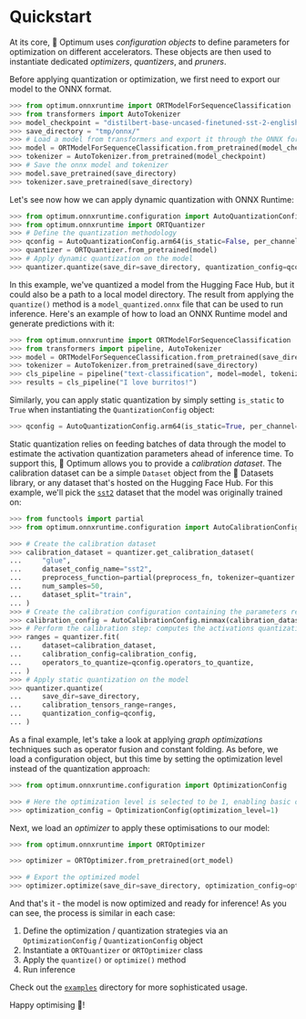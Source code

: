 <!--Copyright 2022 The HuggingFace Team. All rights reserved.

Licensed under the Apache License, Version 2.0 (the "License"); you may not use this file except in compliance with
the License. You may obtain a copy of the License at

http://www.apache.org/licenses/LICENSE-2.0

Unless required by applicable law or agreed to in writing, software distributed under the License is distributed on
an "AS IS" BASIS, WITHOUT WARRANTIES OR CONDITIONS OF ANY KIND, either express or implied. See the License for the
specific language governing permissions and limitations under the License.
-->

# Quickstart

At its core, 🤗 Optimum uses _configuration objects_ to define parameters for optimization on different accelerators. These objects are then used to instantiate dedicated _optimizers_, _quantizers_, and _pruners_.

Before applying quantization or optimization, we first need to export our model to the ONNX format.

```python
>>> from optimum.onnxruntime import ORTModelForSequenceClassification
>>> from transformers import AutoTokenizer
>>> model_checkpoint = "distilbert-base-uncased-finetuned-sst-2-english"
>>> save_directory = "tmp/onnx/"
>>> # Load a model from transformers and export it through the ONNX format
>>> model = ORTModelForSequenceClassification.from_pretrained(model_checkpoint, from_transformers=True)
>>> tokenizer = AutoTokenizer.from_pretrained(model_checkpoint)
>>> # Save the onnx model and tokenizer
>>> model.save_pretrained(save_directory)
>>> tokenizer.save_pretrained(save_directory)
```

Let's see now how we can apply dynamic quantization with ONNX Runtime:

```python
>>> from optimum.onnxruntime.configuration import AutoQuantizationConfig
>>> from optimum.onnxruntime import ORTQuantizer
>>> # Define the quantization methodology
>>> qconfig = AutoQuantizationConfig.arm64(is_static=False, per_channel=False)
>>> quantizer = ORTQuantizer.from_pretrained(model)
>>> # Apply dynamic quantization on the model
>>> quantizer.quantize(save_dir=save_directory, quantization_config=qconfig)
```

In this example, we've quantized a model from the Hugging Face Hub, but it could also be a path to a local model directory. The result from applying the `quantize()` method is a `model_quantized.onnx` file that can be used to run inference. Here's an example of how to load an ONNX Runtime model and generate predictions with it:

```python
>>> from optimum.onnxruntime import ORTModelForSequenceClassification
>>> from transformers import pipeline, AutoTokenizer
>>> model = ORTModelForSequenceClassification.from_pretrained(save_directory, file_name="model_quantized.onnx")
>>> tokenizer = AutoTokenizer.from_pretrained(save_directory)
>>> cls_pipeline = pipeline("text-classification", model=model, tokenizer=tokenizer)
>>> results = cls_pipeline("I love burritos!")
```

Similarly, you can apply static quantization by simply setting `is_static` to `True` when instantiating the `QuantizationConfig` object:

```python
>>> qconfig = AutoQuantizationConfig.arm64(is_static=True, per_channel=False)
```

Static quantization relies on feeding batches of data through the model to estimate the activation quantization parameters ahead of inference time. To support this, 🤗 Optimum allows you to provide a _calibration dataset_. The calibration dataset can be a simple `Dataset` object from the 🤗 Datasets library, or any dataset that's hosted on the Hugging Face Hub. For this example, we'll pick the [`sst2`](https://huggingface.co/datasets/glue/viewer/sst2/test) dataset that the model was originally trained on:

```python
>>> from functools import partial
>>> from optimum.onnxruntime.configuration import AutoCalibrationConfig

>>> # Create the calibration dataset
>>> calibration_dataset = quantizer.get_calibration_dataset(
...     "glue",
...     dataset_config_name="sst2",
...     preprocess_function=partial(preprocess_fn, tokenizer=quantizer.preprocessor),
...     num_samples=50,
...     dataset_split="train",
... )
>>> # Create the calibration configuration containing the parameters related to calibration.
>>> calibration_config = AutoCalibrationConfig.minmax(calibration_dataset)
>>> # Perform the calibration step: computes the activations quantization ranges
>>> ranges = quantizer.fit(
...     dataset=calibration_dataset,
...     calibration_config=calibration_config,
...     operators_to_quantize=qconfig.operators_to_quantize,
... )
>>> # Apply static quantization on the model
>>> quantizer.quantize(
...     save_dir=save_directory,
...     calibration_tensors_range=ranges,
...     quantization_config=qconfig,
... )
```

As a final example, let's take a look at applying _graph optimizations_ techniques such as operator fusion and constant folding. As before, we load a configuration object, but this time by setting the optimization level instead of the quantization approach:

```python
>>> from optimum.onnxruntime.configuration import OptimizationConfig

>>> # Here the optimization level is selected to be 1, enabling basic optimizations such as redundant node eliminations and constant folding. Higher optimization level will result in a hardware dependent optimized graph.
>>> optimization_config = OptimizationConfig(optimization_level=1)
```

Next, we load an _optimizer_ to apply these optimisations to our model:

```python
>>> from optimum.onnxruntime import ORTOptimizer

>>> optimizer = ORTOptimizer.from_pretrained(ort_model)

>>> # Export the optimized model
>>> optimizer.optimize(save_dir=save_directory, optimization_config=optimization_config)
```

And that's it - the model is now optimized and ready for inference! As you can see, the process is similar in each case:

1. Define the optimization / quantization strategies via an `OptimizationConfig` / `QuantizationConfig` object
2. Instantiate a `ORTQuantizer` or `ORTOptimizer` class
3. Apply the `quantize()` or `optimize()` method
4. Run inference

Check out the [`examples`](https://github.com/huggingface/optimum/tree/main/examples) directory for more sophisticated usage.

Happy optimising 🤗!